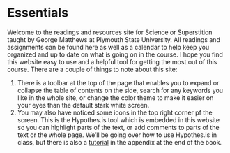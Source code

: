 # Essentials

Welcome to the readings and resources site for Science or Superstition taught by George Matthews at Plymouth State University. All readings and assignments can be found here as well as a calendar to help keep you organized and up to date on what is going on in the course. I hope you find this website easy to use and a helpful tool for getting the most out of this course. There are a couple of things to note about this site:

1. There is a toolbar at the top of the page that enables you to expand or collapse the table of contents on the side, search for any keywords you like in the whole site, or change the color theme to make it easier on your eyes than the default stark white screen.
2. You may also have noticed some icons in the top right corner pf the screen. This is the Hypothes.is tool which is embedded in this website so you can highlight parts of the text, or add comments to parts of the text or the whole page. We'll be going over how to use Hypothes.is in class, but there is also a [tutorial](#hypothes-is) in the appendix at the end of the book.


